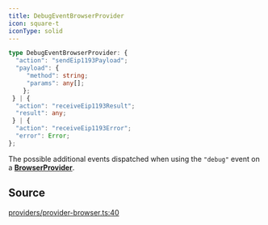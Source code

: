 ```yaml
---
title: DebugEventBrowserProvider
icon: square-t
iconType: solid
---
```


```ts
type DebugEventBrowserProvider: {
  "action": "sendEip1193Payload";
  "payload": {
     "method": string;
     "params": any[];
    };
 } | {
  "action": "receiveEip1193Result";
  "result": any;
 } | {
  "action": "receiveEip1193Error";
  "error": Error;
};
```

The possible additional events dispatched when using the `"debug"` event on a
[**BrowserProvider**](/sdk/content/classes/BrowserProvider).

## Source

[providers/provider-browser.ts:40](https://github.com/dominant-strategies/quais.js/blob/645041739db20c79ffe7730b79d42c9644eae500/src/providers/provider-browser.ts#L40)
